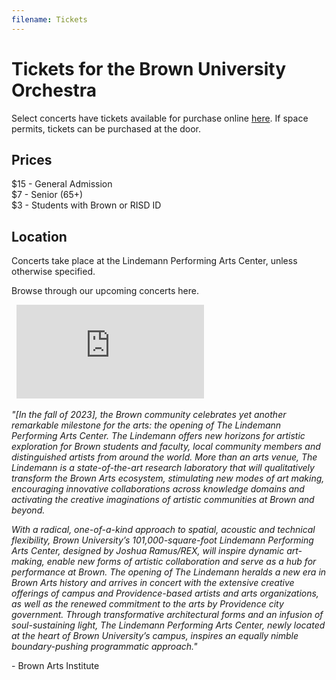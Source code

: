 ```yaml
---
filename: Tickets
---
```


# Tickets for the Brown University Orchestra

Select concerts have tickets available for purchase online [here](https://tickets.brown.edu/arts/Online/default.asp). If space permits, tickets can be purchased at the door.

## Prices

$15 - General Admission\
$7 - Senior (65+)\
$3 - Students with Brown or RISD ID

## Location

Concerts take place at the Lindemann Performing Arts Center, unless otherwise specified.  

<p>
  <Link to="/events" className="">
    Browse through our upcoming concerts here.
  </Link>
</p>
&nbsp;
<iframe
  src="https://www.google.com/maps/embed?pb=!1m18!1m12!1m3!1d1859.4018017288806!2d-71.40341526698006!3d41.82818992056655!2m3!1f0!2f0!3f0!3m2!1i1024!2i768!4f13.1!3m3!1m2!1s0x89e44509b20b616b%3A0xb80dd252e438e180!2sThe%20Lindemann%20Performing%20Arts%20Center!5e0!3m2!1sen!2sus!4v1700086951974!5m2!1sen!2sus"
  className="w-full h-80"
  frameBorder="0"
  style={{ border: 0 }}
  allowFullScreen=""
  aria-hidden="false"
  tabIndex="0"
></iframe>
&nbsp;

*"\[In the fall of 2023], the Brown community celebrates yet another remarkable milestone for the arts: the opening of The Lindemann Performing Arts Center. The Lindemann offers new horizons for artistic exploration for Brown students and faculty, local community members and distinguished artists from around the world. More than an arts venue, The Lindemann is a state-of-the-art research laboratory that will qualitatively transform the Brown Arts ecosystem, stimulating new modes of art making, encouraging innovative collaborations across knowledge domains and activating the creative imaginations of artistic communities at Brown and beyond.*

*With a radical, one-of-a-kind approach to spatial, acoustic and technical flexibility, Brown University’s 101,000-square-foot Lindemann Performing Arts Center, designed by Joshua Ramus/REX, will inspire dynamic art-making, enable new forms of artistic collaboration and serve as a hub for performance at Brown. The opening of The Lindemann heralds a new era in Brown Arts history and arrives in concert with the extensive creative offerings of campus and Providence-based artists and arts organizations, as well as the renewed commitment to the arts by Providence city government. Through transformative architectural forms and an infusion of soul-sustaining light, The Lindemann Performing Arts Center, newly located at the heart of Brown University’s campus, inspires an equally nimble boundary-pushing programmatic approach."*

\- Brown Arts Institute